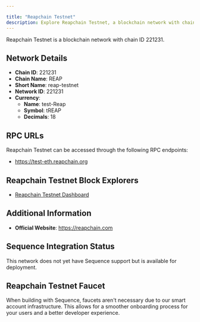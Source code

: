 ```yaml
---

title: "Reapchain Testnet"
description: Explore Reapchain Testnet, a blockchain network with chain ID 221231. Learn about its native currency, test-Reap, and how to interact with the network.
---
```




Reapchain Testnet is a blockchain network with chain ID 221231.

## Network Details

- **Chain ID**: 221231
- **Chain Name**: REAP
- **Short Name**: reap-testnet
- **Network ID**: 221231
- **Currency**: 
  - **Name**: test-Reap
  - **Symbol**: tREAP
  - **Decimals**: 18

## RPC URLs

Reapchain Testnet can be accessed through the following RPC endpoints:

- https://test-eth.reapchain.org

## Reapchain Testnet Block Explorers

- [Reapchain Testnet Dashboard](https://test-dashboard.reapchain.org)

## Additional Information

- **Official Website**: https://reapchain.com

## Sequence Integration Status

This network does not yet have Sequence support but is available for deployment.

## Reapchain Testnet Faucet

When building with Sequence, faucets aren't necessary due to our smart account infrastructure. This allows for a smoother onboarding process for your users and a better developer experience.
